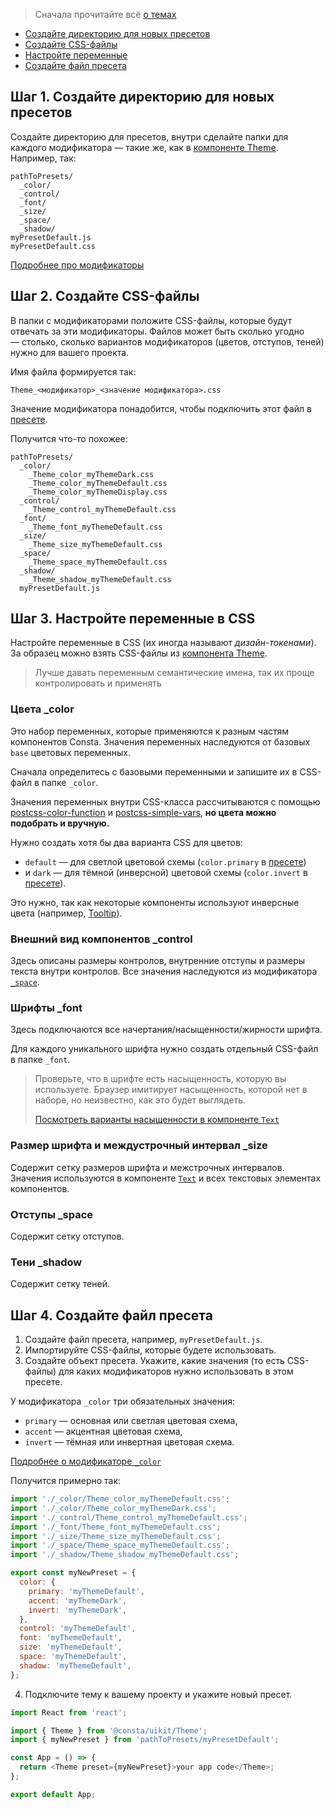 
> Сначала прочитайте всё [о темах](##LIBS.LIB.STAND/lib:uikit/stand:theme-themeabout)

<MdxMenu>

- [Создайте директорию для новых пресетов](#шаг-1--создайте-директорию-для-новых-пресетов)
- [Создайте CSS-файлы](#шаг-2--создайте-css-файлы)
- [Настройте переменные](#шаг-3--настройте-переменные-в-css)
- [Создайте файл пресета](#шаг-4--создайте-файл-пресета)

</MdxMenu>

## Шаг 1. Создайте директорию для новых пресетов

Создайте директорию для пресетов, внутри сделайте папки для каждого модификатора — такие же, как в [компоненте Theme](https://github.com/consta-design-system/uikit/tree/master/src/components/Theme). Например, так:

```
pathToPresets/
  _color/
  _control/
  _font/
  _size/
  _space/
  _shadow/
myPresetDefault.js
myPresetDefault.css
```

[Подробнее про модификаторы](##LIBS.LIB.STAND.TAB/lib:uikit/stand:components-theme-stable/tab:dev/hash:модификаторы)

## Шаг 2. Создайте CSS-файлы

В папки с модификаторами положите CSS-файлы, которые будут отвечать за эти модификаторы. Файлов может быть сколько угодно — столько, сколько вариантов модификаторов (цветов, отступов, теней) нужно для вашего проекта.

Имя файла формируется так:

`Theme_<модификатор>_<значение модификатора>.css`

Значение модификатора понадобится, чтобы подключить этот файл в [пресете](#шаг-4--создайте-файл-пресета).

Получится что-то похожее:

```
pathToPresets/
  _color/
    _Theme_color_myThemeDark.css
    _Theme_color_myThemeDefault.css
    _Theme_color_myThemeDisplay.css
  _control/
    _Theme_control_myThemeDefault.css
  _font/
    _Theme_font_myThemeDefault.css
  _size/
    _Theme_size_myThemeDefault.css
  _space/
    _Theme_space_myThemeDefault.css
  _shadow/
    _Theme_shadow_myThemeDefault.css
  myPresetDefault.js
```

## Шаг 3. Настройте переменные в CSS

Настройте переменные в CSS (их иногда называют _дизайн-токенами_). За образец можно взять CSS-файлы из [компонента Theme](https://github.com/consta-design-system/uikit/tree/master/src/components/Theme).

> Лучше давать переменным семантические имена, так их проще контролировать и применять

### Цвета \_color

Это набор переменных, которые применяются к разным частям компонентов Consta. Значения переменных наследуются от базовых `base` цветовых переменных.

Сначала определитесь с базовыми переменными и запишите их в CSS-файл в папке `_color`.

Значения переменных внутри CSS-класса рассчитываются с помощью [postcss-color-function](https://github.com/postcss/postcss-color-function)
и [postcss-simple-vars](https://github.com/postcss/postcss-simple-vars), **но цвета можно подобрать и вручную.**

Нужно создать хотя бы два варианта CSS для цветов:

- `default` — для светлой цветовой схемы (`color.primary` в [пресете](#шаг-4--создайте-файл-пресета))
- и `dark` — для тёмной (инверсной) цветовой схемы (`color.invert` в [пресете](#шаг-4--создайте-файл-пресета)).

Это нужно, так как некоторые компоненты используют инверсные цвета (например, [Tooltip](##LIBS.LIB.STAND/lib:uikit/stand:components-tooltip-stable)).

### Внешний вид компонентов \_control

Здесь описаны размеры контролов, внутренние отступы и размеры текста внутри контролов.
Все значения наследуются из модификатора [`_space`](#отступы-space).

### Шрифты \_font

Здесь подключаются все начертания/насыщенности/жирности шрифта.

Для каждого уникального шрифта нужно создать отдельный CSS-файл в папке `_font`.

> Проверьте, что в шрифте есть насыщенность, которую вы используете.
> Браузер имитирует насыщенность, которой нет в наборе, но неизвестно, как это будет выглядеть.
>
> [Посмотреть варианты насыщенности в компоненте `Text`](##LIBS.LIB.STAND.TAB/lib:uikit/stand:components-text-stable/tab:dev/hash:насыщенность)

### Размер шрифта и междустрочный интервал \_size

Содержит сетку размеров шрифта и межстрочных интервалов. Значения используются в компоненте [`Text`](##LIBS.LIB.STAND.TAB/lib:uikit/stand:components-text-stable/tab:dev) и всех текстовых
элементах компонентов.

### Отступы \_space

Содержит сетку отступов.

### Тени \_shadow

Содержит сетку теней.

## Шаг 4. Создайте файл пресета

1. Создайте файл пресета, например, `myPresetDefault.js`.
2. Импортируйте CSS-файлы, которые будете использовать.
3. Создайте объект пресета. Укажите, какие значения (то есть CSS-файлы) для каких модификаторов нужно использовать в этом пресете.

У модификатора `_color` три обязательных значения:

- `primary` — основная или светлая цветовая схема,
- `accent` — акцентная цветовая схема,
- `invert` — тёмная или инвертная цветовая схема.

[Подробнее о модификаторе `_color`](#цвета-_color)

Получится примерно так:

```js
import './_color/Theme_color_myThemeDefault.css';
import './_color/Theme_color_myThemeDark.css';
import './_control/Theme_control_myThemeDefault.css';
import './_font/Theme_font_myThemeDefault.css';
import './_size/Theme_size_myThemeDefault.css';
import './_space/Theme_space_myThemeDefault.css';
import './_shadow/Theme_shadow_myThemeDefault.css';

export const myNewPreset = {
  color: {
    primary: 'myThemeDefault',
    accent: 'myThemeDark',
    invert: 'myThemeDark',
  },
  control: 'myThemeDefault',
  font: 'myThemeDefault',
  size: 'myThemeDefault',
  space: 'myThemeDefault',
  shadow: 'myThemeDefault',
};
```

4. Подключите тему к вашему проекту и укажите новый пресет.

```ts
import React from 'react';

import { Theme } from '@consta/uikit/Theme';
import { myNewPreset } from 'pathToPresets/myPresetDefault';

const App = () => {
  return <Theme preset={myNewPreset}>your app code</Theme>;
};

export default App;
```

